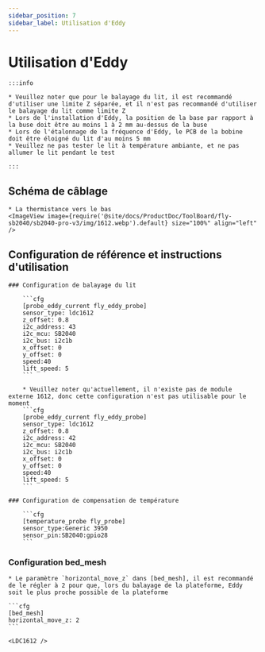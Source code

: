 ```yaml
---
sidebar_position: 7
sidebar_label: Utilisation d'Eddy
---
```




# Utilisation d'Eddy

    :::info

    * Veuillez noter que pour le balayage du lit, il est recommandé d'utiliser une limite Z séparée, et il n'est pas recommandé d'utiliser le balayage du lit comme limite Z
    * Lors de l'installation d'Eddy, la position de la base par rapport à la buse doit être au moins 1 à 2 mm au-dessus de la buse
    * Lors de l'étalonnage de la fréquence d'Eddy, le PCB de la bobine doit être éloigné du lit d'au moins 5 mm
    * Veuillez ne pas tester le lit à température ambiante, et ne pas allumer le lit pendant le test

    :::

## Schéma de câblage

    * La thermistance vers le bas
    <ImageView image={require('@site/docs/ProductDoc/ToolBoard/fly-sb2040/sb2040-pro-v3/img/1612.webp').default} size="100%" align="left" />


## Configuration de référence et instructions d'utilisation

    ### Configuration de balayage du lit

        ```cfg
        [probe_eddy_current fly_eddy_probe]
        sensor_type: ldc1612
        z_offset: 0.8
        i2c_address: 43
        i2c_mcu: SB2040
        i2c_bus: i2c1b
        x_offset: 0
        y_offset: 0
        speed:40
        lift_speed: 5
        ```

        * Veuillez noter qu'actuellement, il n'existe pas de module externe 1612, donc cette configuration n'est pas utilisable pour le moment
        ```cfg
        [probe_eddy_current fly_eddy_probe]
        sensor_type: ldc1612
        z_offset: 0.8
        i2c_address: 42
        i2c_mcu: SB2040
        i2c_bus: i2c1b
        x_offset: 0
        y_offset: 0
        speed:40
        lift_speed: 5
        ```

    ### Configuration de compensation de température

        ```cfg
        [temperature_probe fly_probe]
        sensor_type:Generic 3950
        sensor_pin:SB2040:gpio28
        ```

### Configuration bed_mesh

    * Le paramètre `horizontal_move_z` dans [bed_mesh], il est recommandé de le régler à 2 pour que, lors du balayage de la plateforme, Eddy soit le plus proche possible de la plateforme

    ```cfg
    [bed_mesh]
    horizontal_move_z: 2
    ```

    <LDC1612 />